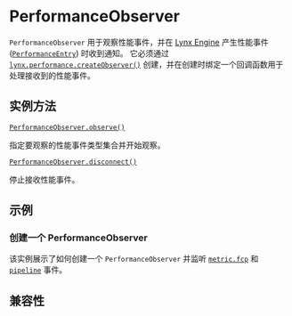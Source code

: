 
# PerformanceObserver

`PerformanceObserver` 用于观察性能事件，并在 [Lynx Engine](guide/spec#engine) 产生性能事件 ([`PerformanceEntry`](./performance-entry)) 时收到通知。
它必须通过 [`lynx.performance.createObserver()`](api/lynx-api/lynx/lynx-performance#createobserver) 创建，并在创建时绑定一个回调函数用于处理接收到的性能事件。

## 实例方法

[`PerformanceObserver.observe()`](./performance-observer/observe)

指定要观察的性能事件类型集合并开始观察。

[`PerformanceObserver.disconnect()`](./performance-observer/disconnect)

停止接收性能事件。

## 示例

### 创建一个 PerformanceObserver

该实例展示了如何创建一个 `PerformanceObserver` 并监听 [`metric.fcp`](./performance-entry/metric-fcp-entry) 和 [`pipeline`](./performance-entry/pipeline-entry) 事件。


<Go
  example="performance-api"
  defaultFile="src/simple_observe/index.tsx"
  defaultEntryFile="dist/SimpleObseve.lynx.bundle"
  img="/assets/doc/simple-observe-demo.jpeg"
  entry="src/simple_observe"
  highlight="{11-21,31}"
/>

## 兼容性


<LegacyCompatTable metadata="lynx-api/performance-api/performance-observer" />

